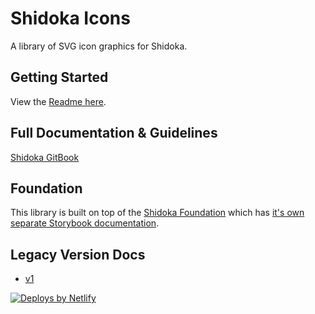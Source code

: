 
<Meta title="Welcome" />

# Shidoka Icons

A library of SVG icon graphics for Shidoka.

## Getting Started

View the [Readme here](https://github.com/kyndryl-design-system/shidoka-icons).

## Full Documentation & Guidelines

[Shidoka GitBook](https://kyndryl.gitbook.io/kyndryl-cto/shidoka-design-system)

## Foundation

This library is built on top of the [Shidoka Foundation](https://github.com/kyndryl-design-system/shidoka-foundation) which has [it's own separate Storybook documentation](https://shidoka-foundation.netlify.app).

## Legacy Version Docs

- [v1](https://v1--shidoka-icons.netlify.app)

<a href="https://www.netlify.com">
  <img
    src="https://www.netlify.com/v3/img/components/netlify-color-accent.svg"
    alt="Deploys by Netlify"
  />
</a>
